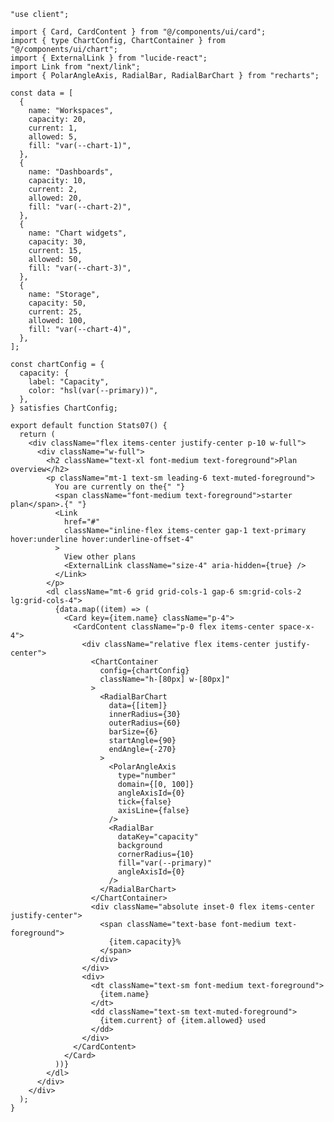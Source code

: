 ```tsx
"use client";

import { Card, CardContent } from "@/components/ui/card";
import { type ChartConfig, ChartContainer } from "@/components/ui/chart";
import { ExternalLink } from "lucide-react";
import Link from "next/link";
import { PolarAngleAxis, RadialBar, RadialBarChart } from "recharts";

const data = [
  {
    name: "Workspaces",
    capacity: 20,
    current: 1,
    allowed: 5,
    fill: "var(--chart-1)",
  },
  {
    name: "Dashboards",
    capacity: 10,
    current: 2,
    allowed: 20,
    fill: "var(--chart-2)",
  },
  {
    name: "Chart widgets",
    capacity: 30,
    current: 15,
    allowed: 50,
    fill: "var(--chart-3)",
  },
  {
    name: "Storage",
    capacity: 50,
    current: 25,
    allowed: 100,
    fill: "var(--chart-4)",
  },
];

const chartConfig = {
  capacity: {
    label: "Capacity",
    color: "hsl(var(--primary))",
  },
} satisfies ChartConfig;

export default function Stats07() {
  return (
    <div className="flex items-center justify-center p-10 w-full">
      <div className="w-full">
        <h2 className="text-xl font-medium text-foreground">Plan overview</h2>
        <p className="mt-1 text-sm leading-6 text-muted-foreground">
          You are currently on the{" "}
          <span className="font-medium text-foreground">starter plan</span>.{" "}
          <Link
            href="#"
            className="inline-flex items-center gap-1 text-primary hover:underline hover:underline-offset-4"
          >
            View other plans
            <ExternalLink className="size-4" aria-hidden={true} />
          </Link>
        </p>
        <dl className="mt-6 grid grid-cols-1 gap-6 sm:grid-cols-2 lg:grid-cols-4">
          {data.map((item) => (
            <Card key={item.name} className="p-4">
              <CardContent className="p-0 flex items-center space-x-4">
                <div className="relative flex items-center justify-center">
                  <ChartContainer
                    config={chartConfig}
                    className="h-[80px] w-[80px]"
                  >
                    <RadialBarChart
                      data={[item]}
                      innerRadius={30}
                      outerRadius={60}
                      barSize={6}
                      startAngle={90}
                      endAngle={-270}
                    >
                      <PolarAngleAxis
                        type="number"
                        domain={[0, 100]}
                        angleAxisId={0}
                        tick={false}
                        axisLine={false}
                      />
                      <RadialBar
                        dataKey="capacity"
                        background
                        cornerRadius={10}
                        fill="var(--primary)"
                        angleAxisId={0}
                      />
                    </RadialBarChart>
                  </ChartContainer>
                  <div className="absolute inset-0 flex items-center justify-center">
                    <span className="text-base font-medium text-foreground">
                      {item.capacity}%
                    </span>
                  </div>
                </div>
                <div>
                  <dt className="text-sm font-medium text-foreground">
                    {item.name}
                  </dt>
                  <dd className="text-sm text-muted-foreground">
                    {item.current} of {item.allowed} used
                  </dd>
                </div>
              </CardContent>
            </Card>
          ))}
        </dl>
      </div>
    </div>
  );
}
```
